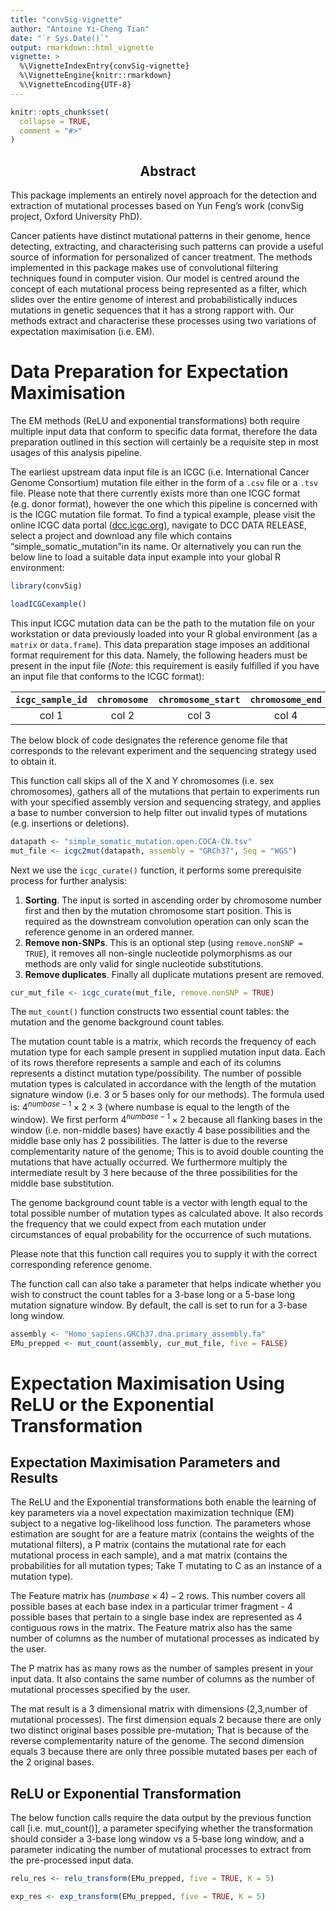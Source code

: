 ```yaml
---
title: "convSig-vignette"
author: "Antoine Yi-Cheng Tian"
date: "`r Sys.Date()`"
output: rmarkdown::html_vignette
vignette: >
  %\VignetteIndexEntry{convSig-vignette}
  %\VignetteEngine{knitr::rmarkdown}
  %\VignetteEncoding{UTF-8}
---
```


```r
knitr::opts_chunk$set(
  collapse = TRUE,
  comment = "#>"
)
```

<center><h2> Abstract </h2></center>

This package implements an entirely novel approach for the detection and extraction of mutational processes based on Yun Feng's work (convSig project, Oxford University PhD).

Cancer patients have distinct mutational patterns in their genome, hence detecting, extracting, and characterising such patterns can provide a useful source of information for personalized of cancer treatment.  The methods implemented in this package makes use of convolutional filtering techniques found in computer vision. Our model is centred around the concept of each mutational process being represented as a filter, which slides over the entire genome of interest and probabilistically induces mutations in genetic sequences that it has a strong rapport with. Our methods extract and characterise these processes using two variations of
expectation maximisation (i.e. EM).

<h1> Data Preparation for Expectation Maximisation </h1>

<!-- The intro to this section is a bit strange. The user doens't care what problems you had. What you need to do is to give the column names. In markdown you can create a table by:
| Tables        | Are           | Cool  |
| ------------- |:-------------:| -----:|
| col 3 is      | right-aligned | $1600 |

In this format you can give a name for a column and enter a description of what should be in there. use $\cdots$ to indicate more of the same -->

The EM methods (ReLU and exponential transformations) both require multiple input data that conform to specific data format, therefore the data preparation outlined in this section will certainly be a requisite step in most usages of this analysis pipeline.


The earliest upstream data input file is an ICGC (i.e. International Cancer Genome Consortium) mutation file either in the form of a `.csv` file or a `.tsv` file. Please note that there currently exists more than one ICGC format (e.g. donor format), however the one which this pipeline is concerned with is the ICGC mutation file format. To find a typical example, please visit the online ICGC data portal ([dcc.icgc.org](https://dcc.icgc.org/)), navigate to DCC DATA RELEASE, select a project and download any file which contains "simple_somatic_mutation"in its name. Or alternatively you can run the below line to load a suitable data input example into your global R environment:


```r
library(convSig)
```

```r
loadICGCexample()
````

This input ICGC mutation data can be the path to the mutation file on your workstation or data previously loaded into your R global environment (as a `matrix` or `data.frame`). This data preparation stage imposes an additional format requirement for this data. Namely, the following headers must be present in the input file (*Note*: this requirement is easily fulfilled if you have an input file that conforms to the ICGC format):

|`icgc_sample_id`| `chromosome` | `chromosome_start` | `chromosome_end` | `mutated_from_allele` | `mutated_to_allele` | `assembly_version` | `sequencing_strategy` |
|  :----: | :----: | :----: | :----: | :----: | :----: | :----: | :----: |
| col 1 | col 2 | col 3 | col 4 | col 5 | col 6 | col 7 | col 8 |

<!-- This is too verbose, and at the same time I am not sure what it does. Start with what the function does and then what the other two variables are. -->

The below block of code designates the reference genome file that corresponds to the relevant experiment and the sequencing strategy used to obtain it.

This function call skips all of the X and Y chromosomes (i.e. sex chromosomes),
gathers all of the mutations that pertain to experiments run with your specified assembly version and sequencing strategy, and applies a base to number conversion to help filter out invalid types of mutations (e.g. insertions or deletions).

```r
datapath <- "simple_somatic_mutation.open.COCA-CN.tsv"
mut_file <- icgc2mut(datapath, assembly = "GRCh37", Seq = "WGS")
```

Next we use the `icgc_curate()` function, it performs some prerequisite process for further analysis:

1. **Sorting**. The input is sorted in ascending order by chromosome number first and then by the mutation chromosome start position. This is required as the downstream convolution operation can only scan the reference genome in an ordered manner.
2. **Remove non-SNPs**. This is an optional step (using `remove.nonSNP = TRUE`), it removes all non-single nucleotide polymorphisms as our methods are only valid for single nucleotide substitutions.
3. **Remove duplicates**. Finally all duplicate mutations present are removed.

```r
cur_mut_file <- icgc_curate(mut_file, remove.nonSNP = TRUE)
```

The `mut_count()` function constructs two essential count tables: the mutation and the genome background count tables.

The mutation count table is a matrix, which records the frequency of each mutation type for each sample present in supplied mutation input data. Each of its rows therefore represents a sample and each of its columns represents a distinct mutation type/possibility. The number of possible mutation types is calculated in accordance with the length of the mutation signature window (i.e. 3 or 5 bases only for our methods). The formula used is: $4^{numbase - 1} \times 2 \times 3$ (where numbase is equal to the length of the window). We first perform $4^{numbase - 1} \times 2$ because all flanking bases in the window (i.e. non-middle bases) have exactly 4 base possibilities and the middle base only has 2 possibilities. The latter is due to the reverse complementarity nature of the genome; This is to avoid double counting the mutations that have actually occurred. We furthermore multiply the intermediate result by 3 here because of the three possibilities for the middle base substitution.

The genome background count table is a vector with length equal to the total possible number of mutation types as calculated above. It also records the frequency that we could expect from each mutation under circumstances of equal probability for the occurrence of such mutations.

Please note that this function call requires you to supply it with the correct
corresponding reference genome.

The function call can also take a parameter that helps indicate whether you wish to construct the count tables for a 3-base long or a 5-base long mutation signature window. By default, the call is set to run for a 3-base long window.

```r
assembly <- "Homo_sapiens.GRCh37.dna.primary_assembly.fa"
EMu_prepped <- mut_count(assembly, cur_mut_file, five = FALSE)
```

<h1> Expectation Maximisation Using ReLU or the Exponential Transformation </h1>

<h2> Expectation Maximisation Parameters and Results </h2>

The ReLU and the Exponential transformations both enable the learning of key parameters via a novel expectation maximization technique (EM) subject to a negative log-likelihood loss function. The parameters whose estimation are sought for are a feature matrix (contains the weights of the mutational filters), a P matrix (contains the mutational rate for each mutational process in each sample), and a mat matrix (contains the probabilities for all mutation types; Take T mutating to C as an instance of a mutation type).

The Feature matrix has $(numbase \times 4) - 2$ rows. This number covers all possible bases at each base index in a particular trimer fragment - 4 possible bases that pertain to a single base index are represented as 4 contiguous rows in the matrix. The Feature matrix also has the same number of columns as the number of mutational processes as indicated by the user.

The P matrix has as many rows as the number of samples present in your input data. It also contains the same number of columns as the number of mutational processes specified by the user.

The mat result is a 3 dimensional matrix with dimensions (2,3,number of mutational processes). The first dimension equals 2 because there are only two distinct original bases possible pre-mutation; That is because of the reverse complementarity nature of the genome. The second dimension equals 3 because there are only three possible mutated bases per
each of the 2 original bases.

<h2> ReLU or Exponential Transformation </h2>

The below function calls require the data output by the previous function call [i.e. mut_count()], a parameter specifying whether the transformation should consider a 3-base long window vs a 5-base long window, and a parameter indicating the number of mutational processes to extract from the pre-processed input data.

```r
relu_res <- relu_transform(EMu_prepped, five = TRUE, K = 5)
```

```r
exp_res <- exp_transform(EMu_prepped, five = TRUE, K = 5)
```
